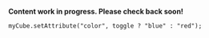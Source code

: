 


**Content work in progress. Please check back soon!**


















    myCube.setAttribute("color", toggle ? "blue" : "red");






